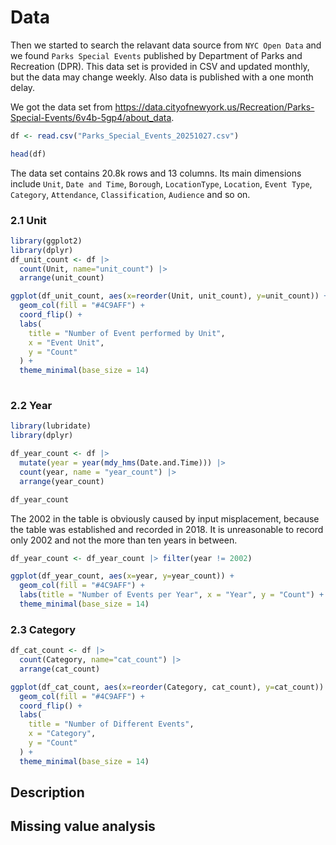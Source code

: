 # Data

Then we started to search the relavant data source from `NYC Open Data` and we found `Parks Special Events` published by Department of Parks and Recreation (DPR). This data set is provided in CSV and updated monthly, but the data may change weekly. Also data is published with a one month delay.

We got the data set from <https://data.cityofnewyork.us/Recreation/Parks-Special-Events/6v4b-5gp4/about_data>.

```r
df <- read.csv("Parks_Special_Events_20251027.csv")

head(df)
```

The data set contains 20.8k rows and 13 columns. Its main dimensions include `Unit`, `Date and Time`, `Borough`, `LocationType`, `Location`, `Event Type`, `Category`, `Attendance`, `Classification`, `Audience` and so on.

### 2.1 Unit

```r
library(ggplot2)
library(dplyr)
df_unit_count <- df |>
  count(Unit, name="unit_count") |>
  arrange(unit_count)

ggplot(df_unit_count, aes(x=reorder(Unit, unit_count), y=unit_count)) +
  geom_col(fill = "#4C9AFF") +            
  coord_flip() +                         
  labs(
    title = "Number of Event performed by Unit",
    x = "Event Unit",
    y = "Count"
  ) +
  theme_minimal(base_size = 14)
       
```

### 2.2 Year

```r
library(lubridate)
library(dplyr)

df_year_count <- df |>
  mutate(year = year(mdy_hms(Date.and.Time))) |>  
  count(year, name = "year_count") |>               
  arrange(year_count)

df_year_count
```

The 2002 in the table is obviously caused by input misplacement, because the table was established and recorded in 2018. It is unreasonable to record only 2002 and not the more than ten years in between.

```r
df_year_count <- df_year_count |> filter(year != 2002)

ggplot(df_year_count, aes(x=year, y=year_count)) +
  geom_col(fill = "#4C9AFF") +  
  labs(title = "Number of Events per Year", x = "Year", y = "Count") +
  theme_minimal(base_size = 14)
```

### 2.3 Category

```r
df_cat_count <- df |>
  count(Category, name="cat_count") |>
  arrange(cat_count)

ggplot(df_cat_count, aes(x=reorder(Category, cat_count), y=cat_count)) +
  geom_col(fill = "#4C9AFF") +            
  coord_flip() +                         
  labs(
    title = "Number of Different Events",
    x = "Category",
    y = "Count"
  ) +
  theme_minimal(base_size = 14)
```

## Description

## Missing value analysis
